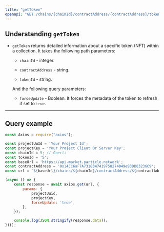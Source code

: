```yaml
---
title: "getToken"
openapi: "GET /chains/{chainId}/contractAddress/{contractAddress}/tokens/{tokenId}"
---
```


## Understanding `getToken`

- `getToken` returns detailed information about a specific token (NFT) within a collection. It takes the following path parameters:

  - `chainId` - integer.

  - `contractAddress` - string.

  - `tokenId` - string.

  And the following query parameters:

  - `forceUpdate` - Boolean. It forces the metadata of the token to refresh if set to `true`.

***

## Query example

```javascript JavaScript
const Axios = require("axios");

const projectUuId = 'Your Project Id';
const projectKey = 'Your Project Client Or Server Key';
const chainId = 5; // Goerli
const tokenId = '5';
const baseUrl = 'https://api-market.particle.network';
const contractAddress = '0x14CC6aF7A7318347419758274049e93DB03236C9';
const url = `${baseUrl}/chains/${chainId}/contractAddress/${contractAddress}/tokens/${tokenId}`;

(async () => {
    const response = await axios.get(url, {
        params: {
            projectUuid,
            projectKey,
            forceUpdate: 'true',
        },
    });

    console.log(JSON.stringify(response.data));
})();
```